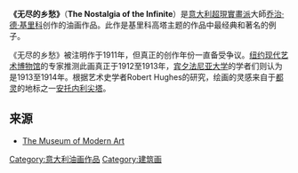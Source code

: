 {{Infobox Artwork
|圖像 =File:TheNostalgiaoftheInfinite.jpg
| backcolor=#FBF5DF 
| painting_alignment=right 
| image_size=264px 
| title=无尽的乡愁
| artist=[[乔治·德·基里科|乔治·德·基里科]] 
| year=1912–1913? dated 1911 
| type=[[油画|油画]] 
| height_metric=135.2 
| width_metric=64.8 
| metric_unit=cm
| imperial_unit=in
| city=[[纽约|纽约]] 
| museum=[[Museum_of_Modern_Art|Museum of Modern Art]]
}}

'''《无尽的乡愁》'''（'''The Nostalgia of the Infinite'''）是[[意大利|意大利]][[超現實主義|超現實畫派]]大師[[乔治·德·基里科|乔治·德·基里科]]创作的油画作品。此作是基里科高塔主题的作品中最经典和著名的例子。

《无尽的乡愁》被注明作于1911年，但真正的创作年份一直备受争议。[[纽约|纽约]][[现代艺术博物馆|现代艺术博物馆]]的专家推测此画真正于1912至1913年，[[宾夕法尼亚大学|宾夕法尼亚大学]]的学者们则认为是1913至1914年。根据艺术史学者Robert Hughes的研究，绘画的灵感来自于[[都灵|都灵]]的地标之一[[安托内利尖塔|安托内利尖塔]]。

{{fact|日本游戏设计师[[上田文人|上田文人]]为其经典作品[[ICO_(游戏)|ICO]]创作的封面画作受到了此画作的影响。}}

==来源==
*[http://www.moma.org/collection/provenance/provenance_object.php?object_id=78738 The Museum of Modern Art] {{Wayback|url=http://www.moma.org/collection/provenance/provenance_object.php?object_id=78738 |date=20150221184330 }}

[[Category:意大利油画作品|Category:意大利油画作品]]
[[Category:建筑画|Category:建筑画]]
{{Paint-stub}}